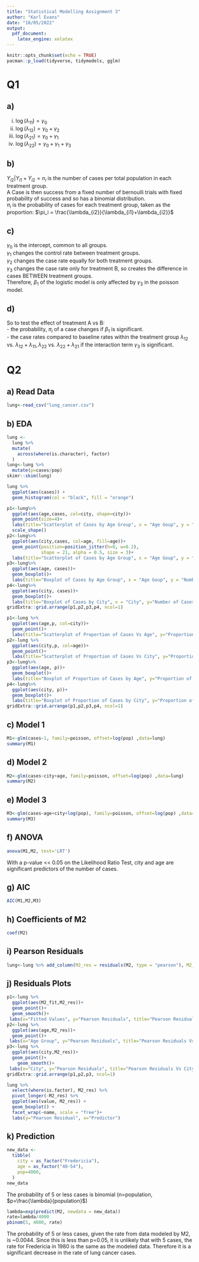 ```yaml
---
title: "Statistical Modelling Assignment 3"
author: "Karl Evans"
date: "18/05/2022"
output: 
  pdf_document:
    latex_engine: xelatex
---
```


```r
knitr::opts_chunk$set(echo = TRUE)
pacman::p_load(tidyverse, tidymodels, gglm)
```

# Q1
## a)
i. $\log(\lambda_{11}) = \gamma_0$  
ii. $\log(\lambda_{12}) = \gamma_0+\gamma_2$  
iii. $\log(\lambda_{21}) = \gamma_0+\gamma_1$  
iv. $\log(\lambda_{22}) = \gamma_0+\gamma_1+\gamma_3$  

## b)
$Y_{i2}|Y_{i1}+Y_{i2}=n_i$ is the number of cases per total population in each treatment group.  
A Case is then success from a fixed number of bernoulli trials with fixed probability of success and so has a binomial distribution.  
$\pi_i$ is the probability of cases for each treatment group, taken as the proportion: $\pi_i = \frac{\lambda_{i2}}{\lambda_{i1}+\lambda_{i2}}$

## c)
$\gamma_0$ is the intercept, common to all groups.  
$\gamma_1$ changes the control rate between treatment groups.  
$\gamma_2$ changes the case rate equally for both treatment groups.  
$\gamma_3$ changes the case rate only for treatment B, so creates the difference in cases BETWEEN treatment groups.  
Therefore, $\beta_1$ of the logistic model is only affected by $\gamma_3$ in the poisson model.

## d)
So to test the effect of treatment A vs B:  
 - the probability, $\pi_i$ of a case changes if $\beta_1$ is significant.  
 - the case rates compared to baseline rates within the treatment group $\lambda_{12}$ vs. $\lambda_{12}+\lambda_{11}, \lambda_{22}$ vs. $\lambda_{22}+\lambda_{21}$ if the interaction term $\gamma_3$ is significant.

\newpage

# Q2
## a) Read Data
```r
lung<-read_csv("lung_cancer.csv")
```

## b) EDA
```r
lung <- 
  lung %>% 
  mutate(
    across(where(is.character), factor)
  )
lung<-lung %>% 
  mutate(p=cases/pop)
skimr::skim(lung)
```

```r
lung %>% 
  ggplot(aes(cases)) + 
  geom_histogram(col = "black", fill = "orange")
```

```r
p1<-lung%>%
  ggplot(aes(age,cases, col=city, shape=city))+
  geom_point(size=4)+
  labs(title="Scatterplot of Cases by Age Group", x = "Age Goup", y = "Number of Cases")+
  scale_shape()
p2<-lung%>%
  ggplot(aes(city,cases, col=age, fill=age))+
  geom_point(position=position_jitter(h=0, w=0.2),
             shape = 21, alpha = 0.5, size = 3)+
  labs(title="Scatterplot of Cases by Age Group", x = "Age Goup", y = "Number of Cases")
p3<-lung%>%
  ggplot(aes(age, cases))+
  geom_boxplot()+
  labs(title="Boxplot of Cases by Age Group", x = "Age Goup", y = "Number of Cases")
p4<-lung%>%
  ggplot(aes(city, cases))+
  geom_boxplot()+
  labs(title="Boxplot of Cases by City", x = "City", y="Number of Cases")
gridExtra::grid.arrange(p1,p2,p3,p4, ncol=1)
```

```r
p1<-lung %>%
  ggplot(aes(age,p, col=city))+
  geom_point()+
  labs(title="Scatterplot of Proportion of Cases Vs Age", y="Proportion of Cases",x = "Age Group")
p2<-lung %>%
  ggplot(aes(city,p, col=age))+
  geom_point()+
  labs(title="Scatterplot of Proportion of Cases Vs City", y="Proportion of Cases",x = "City")
p3<-lung%>%
  ggplot(aes(age, p))+
  geom_boxplot()+
  labs(title="Boxplot of Proportion of Cases by Age", y="Proportion of Cases",x = "Age Group")
p4<-lung%>%
  ggplot(aes(city, p))+
  geom_boxplot()+
  labs(title="Boxplot of Proportion of Cases by City", y="Proportion of Cases",x = "City")
gridExtra::grid.arrange(p1,p2,p3,p4, ncol=1)
```

\newpage
## c) Model 1
```r
M1<-glm(cases~1, family=poisson, offset=log(pop) ,data=lung)
summary(M1)
```

## d) Model 2
```r
M2<-glm(cases~city+age, family=poisson, offset=log(pop) ,data=lung)
summary(M2)
```

## e) Model 3
```r
M3<-glm(cases~age+city+log(pop), family=poisson, offset=log(pop) ,data=lung)
summary(M3)
```

\newpage
## f) ANOVA
```r
anova(M1,M2, test='LRT')
```
With a p-value << 0.05 on the Likelihood Ratio Test, city and age are significant predictors of the number of cases.  

## g) AIC

```r
AIC(M1,M2,M3)
```


## h) Coefficients of M2
```r
coef(M2)
```

## i) Pearson Residuals
```r
lung<-lung %>% add_column(M2_res = residuals(M2, type = "pearson"), M2_fit = fitted(M2))
```
## j) Residuals Plots
```r
p1<-lung %>%
  ggplot(aes(M2_fit,M2_res))+
  geom_point()+
  geom_smooth()+
 labs(x="Fitted Values", y="Pearson Residuals", title="Pearson Residuals Vs Fitted Values")
p2<-lung %>%
  ggplot(aes(age,M2_res))+
  geom_point()+
 labs(x="Age Group", y="Pearson Residuals", title="Pearson Residuals Vs Age Group")
p3<-lung %>%
  ggplot(aes(city,M2_res))+
  geom_point()+
    geom_smooth()+
 labs(x="City", y="Pearson Residuals", title="Pearson Residuals Vs City")
gridExtra::grid.arrange(p1,p2,p3, ncol=1)
```

```r
lung %>%
  select(where(is.factor), M2_res) %>% 
  pivot_longer(-M2_res) %>% 
  ggplot(aes(value, M2_res)) + 
  geom_boxplot() + 
  facet_wrap(~name, scale = "free")+
  labs(y="Pearson Residual", x="Predictor")
```

\newpage

## k) Prediction
```r
new_data <- 
  tibble(
    city = as_factor("Fredericia"),
    age = as_factor("40-54"),
    pop=4000,
  )
new_data
```

The probability of 5 or less cases is binomial (n=population, $p=\frac{\lambda}{population}$)
```r
lambda=exp(predict(M2, newdata = new_data))
rate=lambda/4000
pbinom(5, 4000, rate)
```

The probability of 5 or less cases, given the rate from data modeled by M2, is ~0.0044. Since this is less than p=0.05, it is unlikely that with 5 cases, the rate for Fredericia in 1980 is the same as the modeled data. Therefore it is a significant decrease in the rate of lung cancer cases.

